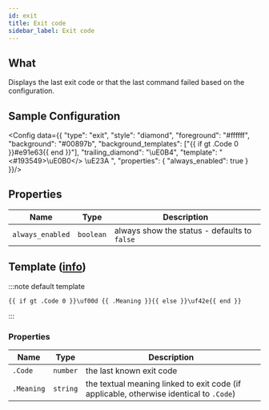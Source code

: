 ```yaml
---
id: exit
title: Exit code
sidebar_label: Exit code
---
```


## What

Displays the last exit code or that the last command failed based on the configuration.

## Sample Configuration


<Config data={{
  "type": "exit",
  "style": "diamond",
  "foreground": "#ffffff",
  "background": "#00897b",
  "background_templates": ["{{ if gt .Code 0 }}#e91e63{{ end }}"],
  "trailing_diamond": "\uE0B4",
  "template": "<#193549>\uE0B0</> \uE23A ",
  "properties": {
    "always_enabled": true
  }
}}/>

## Properties

| Name             | Type      | Description                                  |
| ---------------- | --------- | -------------------------------------------- |
| `always_enabled` | `boolean` | always show the status - defaults to `false` |

[colors]: /docs/configuration/colors

## Template ([info][templates])

:::note default template

```template
{{ if gt .Code 0 }}\uf00d {{ .Meaning }}{{ else }}\uf42e{{ end }}
```

:::

### Properties

| Name       | Type     | Description                                                                             |
| ---------- | -------- | --------------------------------------------------------------------------------------- |
| `.Code`    | `number` | the last known exit code                                                                |
| `.Meaning` | `string` | the textual meaning linked to exit code (if applicable, otherwise identical to `.Code`) |

[templates]: /docs/configuration/templates
